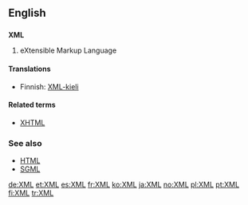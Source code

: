 ==English==

==={{initialism}}===
{{wikipedia}}
'''XML'''

# eXtensible Markup Language

====Translations====
{{top}}
*Finnish: [[XML-kieli]]
{{bottom}}

====Related terms====
*[[XHTML]]

===See also===
*[[HTML]]
*[[SGML]]

[[de:XML]]
[[et:XML]]
[[es:XML]]
[[fr:XML]]
[[ko:XML]]
[[ja:XML]]
[[no:XML]]
[[pl:XML]]
[[pt:XML]]
[[fi:XML]]
[[tr:XML]]
